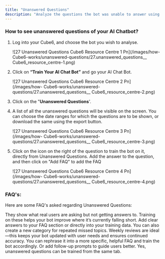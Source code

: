 ```yaml
---
title: "Unanswered Questions"
description: "Analyze the questions the bot was unable to answer using Unanswered Questions."
---
```


### **How to see unanswered questions of your AI Chatbot?**

1. Log into your  Cube6, and choose the bot you wish to analyse.

   ![27 Unanswered Questions  Cube6 Resource Centre 1 Pn](/images/how- Cube6-works/unanswered-questions/27.unanswered_questions__ Cube6_resource_centre-1.png)
2. Click on **“Train Your AI Chat Bot”** and go your AI Chat Bot.

   ![27 Unanswered Questions  Cube6 Resource Centre 2 Pn](/images/how- Cube6-works/unanswered-questions/27.unanswered_questions__ Cube6_resource_centre-2.png)
3. Click on the "**Unanswered Questions**'.
4. A list of all the unanswered questions will be visible on the screen. You can choose the date ranges for which the questions are to be shown, or download the same using the export button.

   ![27 Unanswered Questions  Cube6 Resource Centre 3 Pn](/images/how- Cube6-works/unanswered-questions/27.unanswered_questions__ Cube6_resource_centre-3.png)
5. Click on the icon on the right of the question to train the bot on it, directly from Unanswered Questions. Add the answer to the question, and then click on "Add FAQ" to add the FAQ

   ![27 Unanswered Questions  Cube6 Resource Centre 4 Pn](/images/how- Cube6-works/unanswered-questions/27.unanswered_questions__ Cube6_resource_centre-4.png)

### **FAQ's:**

Here are some FAQ's asked regarding Unanswered Questions:

<AccordionGroup>
  <Accordion title="Why are unanswered questions important for training?">
    They show what real users are asking but not getting answers to. Training on these helps your bot improve where it’s currently falling short.
  </Accordion>
  <Accordion title="What is the best way to respond to a missed question?">
    Add clear answers to your FAQ section or directly into your training data. You can also create a new category for repeated missed topics.
  </Accordion>
  <Accordion title="How often should I check for unanswered questions?">
    Weekly reviews are ideal—this keeps your bot updated with user needs and ensures continued accuracy.
  </Accordion>
  <Accordion title="What if unanswered question is too broad or vague?">
    You can rephrase it into a more specific, helpful FAQ and train the bot accordingly. Or add follow-up prompts to guide users better.
  </Accordion>
  <Accordion title="Can I train unanswered questions from the same tab?">
    Yes, unanswered questions can be trained from the same tab.
  </Accordion>
</AccordionGroup>

 